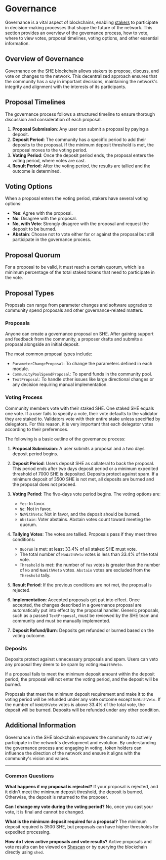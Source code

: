 # Governance

Governance is a vital aspect of blockchains, enabling
[stakers](/general-staking) to participate in decision-making processes that
shape the future of the network. This section provides an overview of the
governance process, how to vote, where to view votes, proposal timelines, voting
options, and other essential information.

## Overview of Governance

Governance on the SHE blockchain allows stakers to propose, discuss, and vote on
changes to the network. This decentralized approach ensures that the community
has a say in important decisions, maintaining the network's integrity and
alignment with the interests of its participants.

## Proposal Timelines

The governance process follows a structured timeline to ensure thorough
discussion and consideration of each proposal.

1. **Proposal Submission**: Any user can submit a proposal by paying a deposit.
2. **Deposit Period**: The community has a specific period to add their deposits
   to the proposal. If the minimum deposit threshold is met, the proposal moves
   to the voting period.
3. **Voting Period**: Once the deposit period ends, the proposal enters the
   voting period, where votes are cast.
4. **Result Period**: After the voting period, the results are tallied and the
   outcome is determined.

## Voting Options

When a proposal enters the voting period, stakers have several voting options:

- **Yes**: Agree with the proposal.
- **No**: Disagree with the proposal.
- **No, with Veto**: Strongly disagree with the proposal and request the deposit
  to be burned.
- **Abstain**: Choose not to vote either for or against the proposal but still
  participate in the governance process.

## Proposal Quorum

For a proposal to be valid, it must reach a certain quorum, which is a minimum
percentage of the total staked tokens that need to participate in the vote.

## Proposal Types

Proposals can range from parameter changes and software upgrades to community
spend proposals and other governance-related matters.

### Proposals

Anyone can create a governance proposal on SHE. After gaining support and
feedback from the community, a proposer drafts and submits a proposal alongside
an initial deposit.

The most common proposal types include:

- `ParameterChangeProposal`: To change the parameters defined in each module.
- `CommunityPoolSpendProposal`: To spend funds in the community pool.
- `TextProposal`: To handle other issues like large directional changes or any
  decision requiring manual implementation.

### Voting Process

Community members vote with their staked SHE. One staked SHE equals one vote. If
a user fails to specify a vote, their vote defaults to the validator they are
staked to. Validators vote with their entire stake unless specified by
delegators. For this reason, it is very important that each delegator votes
according to their preferences.

The following is a basic outline of the governance process:

1. **Proposal Submission**: A user submits a proposal and a two days deposit
   period begins.

2. **Deposit Period**: Users deposit SHE as collateral to back the proposal.
   This period ends after two days deposit period or a minimum expedited
   threshold of 7000 SHE is deposited. Deposits protect against spam. If a
   minimum deposit of 3500 SHE is not met, all deposits are burned and the
   proposal does not proceed.

3. **Voting Period**: The five-days vote period begins. The voting options are:

   - `Yes`: In favor.
   - `No`: Not in favor.
   - `NoWithVeto`: Not in favor, and the deposit should be burned.
   - `Abstain`: Voter abstains. Abstain votes count toward meeting the quorum.

4. **Tallying Votes**: The votes are tallied. Proposals pass if they meet three
   conditions:

   - `Quorum` is met: at least 33.4% of all staked SHE must vote.
   - The total number of `NoWithVeto` votes is less than 33.4% of the total
     vote.
   - `Threshold` is met: the number of `Yes` votes is greater than the number of
     `No` and `NoWithVeto` votes. `Abstain` votes are excluded from the
     `Threshold` tally.

5. **Result Period**: If the previous conditions are not met, the proposal is
   rejected.

6. **Implementation**: Accepted proposals get put into effect. Once accepted,
   the changes described in a governance proposal are automatically put into
   effect by the proposal handler. Generic proposals, such as a passed
   `TextProposal`, must be reviewed by the SHE team and community and must be
   manually implemented.

7. **Deposit Refund/Burn**: Deposits get refunded or burned based on the voting
   outcome.

### Deposits

Deposits protect against unnecessary proposals and spam. Users can veto any
proposal they deem to be spam by voting `NoWithVeto`.

If a proposal fails to meet the minimum deposit amount within the deposit
period, the proposal will not enter the voting period, and the deposit will be
burned.

Proposals that meet the minimum deposit requirement and make it to the voting
period will be refunded under any vote outcome except `NoWithVeto`. If the
number of `NoWithVeto` votes is above 33.4% of the total vote, the deposit will
be burned. Deposits will be refunded under any other condition.

## Additional Information

Governance in the SHE blockchain empowers the community to actively participate
in the network's development and evolution. By understanding the governance
process and engaging in voting, token holders can influence the direction of the
network and ensure it aligns with the community's vision and values.

---

### Common Questions

**What happens if my proposal is rejected?** If your proposal is rejected, and
it didn't meet the minimum deposit threshold, the deposit is burned. Otherwise,
the deposit is returned to the proposer.

**Can I change my vote during the voting period?** No, once you cast your vote,
it is final and cannot be changed.

**What is the minimum deposit required for a proposal?** The minimum deposit
required is 3500 SHE, but proposals can have higher thresholds for expedited
processing.

**How do I view active proposals and vote results?** Active proposals and vote results can be viewed on [Shescan](https://www.shescan.app/pacific-1/proposals) or by querying the blockchain directly using `shed`.
